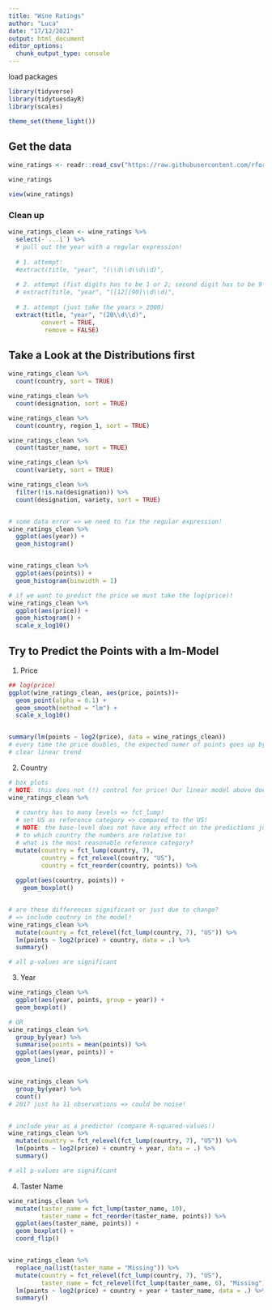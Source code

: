 ```yaml
---
title: "Wine Ratings"
author: "Luca"
date: "17/12/2021"
output: html_document
editor_options: 
  chunk_output_type: console
---
```


load packages

```r
library(tidyverse)
library(tidytuesdayR)
library(scales)

theme_set(theme_light())
```


## Get the data

```r
wine_ratings <- readr::read_csv("https://raw.githubusercontent.com/rfordatascience/tidytuesday/master/data/2019/2019-05-28/winemag-data-130k-v2.csv")

wine_ratings

view(wine_ratings)
```


### Clean up

```r
wine_ratings_clean <- wine_ratings %>% 
  select(-`...1`) %>% 
  # pull out the year with a regular expression!
  
  # 1. attempt:
  #extract(title, "year", "(\\d\\d\\d\\d)", 
  
  # 2. attempt (fist digits has to be 1 or 2; second digit has to be 9 or 0):
  # extract(title, "year", "([12][90]\\d\\d)",
  
  # 3. attempt (just take the years > 2000)
  extract(title, "year", "(20\\d\\d)", 
         convert = TRUE,
          remove = FALSE)
```


## Take a Look at the Distributions first

```r
wine_ratings_clean %>% 
  count(country, sort = TRUE)

wine_ratings_clean %>% 
  count(designation, sort = TRUE)

wine_ratings_clean %>% 
  count(country, region_1, sort = TRUE)

wine_ratings_clean %>% 
  count(taster_name, sort = TRUE)

wine_ratings_clean %>% 
  count(variety, sort = TRUE)

wine_ratings_clean %>% 
  filter(!is.na(designation)) %>% 
  count(designation, variety, sort = TRUE)


# some data error => we need to fix the regular expression!
wine_ratings_clean %>% 
  ggplot(aes(year)) + 
  geom_histogram()


wine_ratings_clean %>% 
  ggplot(aes(points)) +
  geom_histogram(binwidth = 1)

# if we want to predict the price we must take the log(price)!
wine_ratings_clean %>% 
  ggplot(aes(price)) +
  geom_histogram() +
  scale_x_log10()
```



## Try to Predict the Points with a lm-Model


1) Price
```r
## log(price)
ggplot(wine_ratings_clean, aes(price, points))+ 
  geom_point(alpha = 0.1) +
  geom_smooth(method = "lm") +
  scale_x_log10()


summary(lm(points ~ log2(price), data = wine_ratings_clean))
# every time the price doubles, the expected numer of points goes up by 2!
# clear linear trend

```


2) Country

```r

# box plots
# NOTE: this does not (!) control for price! Our linear model above does (c.p.!)!
wine_ratings_clean %>% 
  
  # country has to many levels => fct_lump!
  # set US as reference category => compared to the US!
  # NOTE: the base-level does not have any effect on the predictions just changes
  # to which country the numbers are relative to!
  # what is the most reasonable reference category?
  mutate(country = fct_lump(country, 7),
         country = fct_relevel(country, "US"),
         country = fct_reorder(country, points)) %>% 
  
  ggplot(aes(country, points)) +
    geom_boxplot()


# are these differences significant or just due to change?
# => include coutnry in the model!
wine_ratings_clean %>% 
  mutate(country = fct_relevel(fct_lump(country, 7), "US")) %>% 
  lm(points ~ log2(price) + country, data = .) %>% 
  summary()

# all p-values are significant
```



3) Year

```r
wine_ratings_clean %>% 
  ggplot(aes(year, points, group = year)) +
  geom_boxplot()

# OR
wine_ratings_clean %>% 
  group_by(year) %>% 
  summarise(points = mean(points)) %>% 
  ggplot(aes(year, points)) +
  geom_line()


wine_ratings_clean %>% 
  group_by(year) %>% 
  count()
# 2017 just ha 11 observations => could be noise!


# include year as a predictor (compare R-squared-values!)
wine_ratings_clean %>% 
  mutate(country = fct_relevel(fct_lump(country, 7), "US")) %>% 
  lm(points ~ log2(price) + country + year, data = .) %>% 
  summary()

# all p-values are significant
```


4) Taster Name

```r
wine_ratings_clean %>% 
  mutate(taster_name = fct_lump(taster_name, 10),
         taster_name = fct_reorder(taster_name, points)) %>% 
  ggplot(aes(taster_name, points)) +
  geom_boxplot() +
  coord_flip()


wine_ratings_clean %>% 
  replace_na(list(taster_name = "Missing")) %>% 
  mutate(country = fct_relevel(fct_lump(country, 7), "US"),
         taster_name = fct_relevel(fct_lump(taster_name, 6), "Missing")) %>% 
  lm(points ~ log2(price) + country + year + taster_name, data = .) %>% 
  summary()
```



